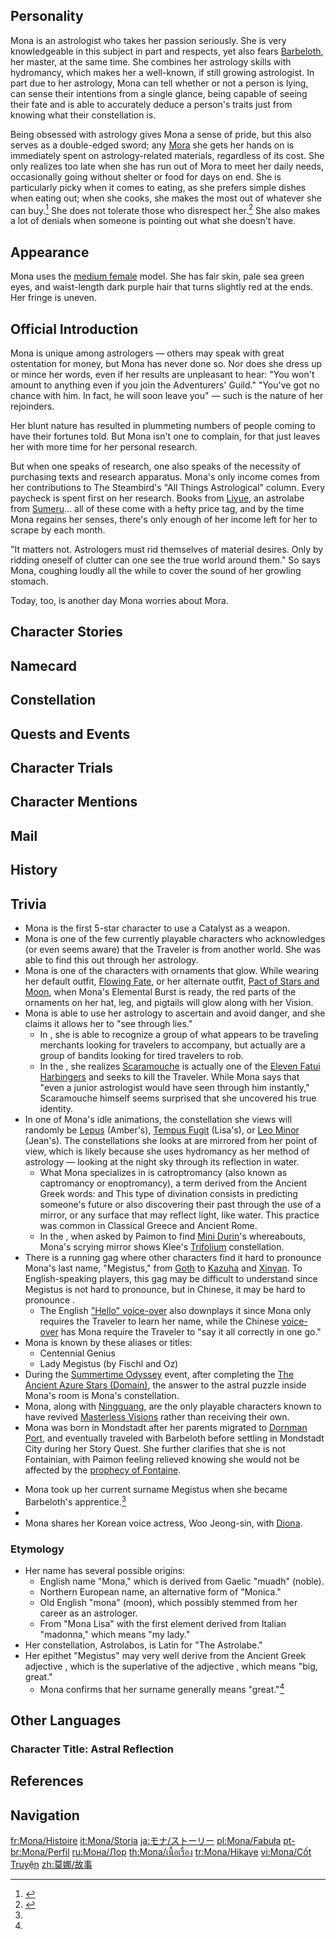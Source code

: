 {{CharacterTabs}}
{{Quote|A mysterious young astrologer who proclaims herself to be "Astrologist Mona Megistus," and who possesses abilities to match the title. Erudite, but prideful.<br>Though she is often strapped for cash and lives a life of thrift, she is resolved to never use astrology for profit... It is this very resolution that has caused her to constantly fret about money.|Description from the Official Website<ref>Official ''Genshin Impact'' Website: [https://genshin.hoyoverse.com/en/character/mondstadt?char=13 Mona]</ref>}}

==Personality==
{{Quote|A mysterious young astrologer who proclaims herself to be "Astrologist Mona Megistus," and who possesses abilities to match the title. Erudite, but prideful.|In-game character attributes and profile page text}}

Mona is an astrologist who takes her passion seriously. She is very knowledgeable in this subject in part and respects, yet also fears [[Barbeloth]], her master, at the same time. She combines her astrology skills with hydromancy, which makes her a well-known, if still growing astrologist. In part due to her astrology, Mona can tell whether or not a person is lying, can sense their intentions from a single glance, being capable of seeing their fate and is able to accurately deduce a person's traits just from knowing what their constellation is.

Being obsessed with astrology gives Mona a sense of pride, but this also serves as a double-edged sword; any [[Mora]] she gets her hands on is immediately spent on astrology-related materials, regardless of its cost. She only realizes too late when she has run out of Mora to meet her daily needs, occasionally going without shelter or food for days on end. She is particularly picky when it comes to eating, as she prefers simple dishes when eating out; when she cooks, she makes the most out of whatever she can buy.<ref>{{Ref/Companion|Mona}}</ref> She does not tolerate those who disrespect her.<ref>{{Ref/Quest|Where Ancient Stars Align}}</ref> She also makes a lot of denials when someone is pointing out what she doesn't have.

==Appearance==
{{See also|Flowing Fate|Pact of Stars and Moon}}
<!-- Keep appearance section short and concise. Limit to 3-4 sentences. Outfits should be described on the outfit pages. -->
Mona uses the [[:Category:Medium Female Characters|medium female]] model. She has fair skin, pale sea green eyes, and waist-length dark purple hair that turns slightly red at the ends. Her fringe is uneven.

==Official Introduction==
{{Official Introduction
|title=The shining stars above have long decided the fate of all.
|link=https://www.hoyolab.com/article/16276
|character=Mona
}}
{{Quote|Astrologist Mona Megistus's essays are truly fascinating. Not that I really get it, but it's super interesting nonetheless.|[[Ziwei]], a long-time reader of [[The Steambird]].}}

Mona is unique among astrologers &mdash; others may speak with great ostentation for money, but Mona has never done so. Nor does she dress up or mince her words, even if her results are unpleasant to hear: "You won't amount to anything even if you join the Adventurers' Guild." "You've got no chance with him. In fact, he will soon leave you" &mdash; such is the nature of her rejoinders.

Her blunt nature has resulted in plummeting numbers of people coming to have their fortunes told. But Mona isn't one to complain, for that just leaves her with more time for her personal research.

But when one speaks of research, one also speaks of the necessity of purchasing texts and research apparatus. Mona's only income comes from her contributions to The Steambird's "All Things Astrological" column. Every paycheck is spent first on her research. Books from [[Liyue]], an astrolabe from [[Sumeru]]... all of these come with a hefty price tag, and by the time Mona regains her senses, there's only enough of her income left for her to scrape by each month.

"It matters not. Astrologers must rid themselves of material desires. Only by ridding oneself of clutter can one see the true world around them." So says Mona, coughing loudly all the while to cover the sound of her growling stomach.

Today, too, is another day Mona worries about Mora.

==Character Stories==
{{Character Story
|title1        = Character Details
|text1         = <p>[[Teyvat]] is a place where people of all sorts go about their business. Merchants move products, knights patrol, and farmers till the land.</p><p>But if one were to ask Mona &mdash; the enigmatic and prideful astrologist &mdash; what she busies herself with, she will reply by saying that she is servicing a debt known as "life."</p><p>She will, however, vigorously deny being "poor," giving the following explanation:</p><p>"Beautiful veneers may obscure simple truths.</p><p>Exquisite food may mask its nutritional value.</p><p>One lives simply, all the better to expose this world's truths."</p><p>A frugal lifestyle, therefore, is a form of training to access the truth... Or so Mona will insist.</p><p>Teyvat is a place where people of all sorts go about their business, and even an enigmatic astrologist must look to hers.</p><p>&mdash;That said, it seems like bards might be the exception to this rule.</p>
|mention1      = a bard

|title2        = Character Story 1
|friendship2   = 2
|quest2        = Beyond This World's Stars
|text2         = <p>Recently, [[Barbeloth|Mona's teacher]], an old but highly skilled female astrologist, has entrusted a very important task to her.</p><p>Her teacher has an [[Alice|erstwhile rival-friend]] in [[Mondstadt]], and she wanted Mona to retrieve a highly confidential box from that person's successor.</p><p>"If you dare look inside that books... Well, you'll see."</p><p>That was the warning Mona received before departing.</p><p>To Mona's surprise, this successor was none other than the Spark Knight, [[Klee]].</p><p>The box was still extant, but due to Klee's actions and a series of accidents... Mona unwittingly unraveled the enigma behind the box.</p><p>"I&mdash;I'm done for. The thing inside this was the dark history of her youth... she will kill me if I go back like this..."</p><p>Mona was thus forced to stay in Mondstadt, beginning a bitterly frugal but bountifully fulfilling existence.</p>
|mention2      = "An erstwhile rival-friend",Barbeloth,Klee

|title3        = Character Story 2
|friendship3   = 3
|text3         = <p>Mona's astrology utilizes hydromancy, and she once explained the underlying principles thusly:</p><p>"It is people's fate that shines in the night sky, and though its reflection in water is but an illusion, it reveals the truth nonetheless."</p><p>No one else can quite comprehend this principle, but Mona's ability convinces people to believe in it anyway.</p><p>Albeit, sometimes grudgingly...</p><p>Her astrological readings are exceptionally precise, and she will neither lie nor hold anything back when revealing the results of her readings.</p><p>"Your son says that he's made it. That's a lie."</p><p>"You've got no chance with him. In fact, he will soon leave you."</p><p>The cold, hard truth is laid bare before people's eyes, complete with all the grisly details that they would rather remained buried.</p><p>Mona will make no exceptions to this, and as such she can seem completely lacking in human emotion.</p><p>But sometimes, on a clear night, she can be seen on a high mountain slope.</p><p>There, Mona gazes up at the stars in the sky &mdash; so close, she feels, that she could almost reach out and touch them &mdash; with gentle eyes, humming an unknown tune to herself.</p>
|mention3      = 

|title4        = Character Story 3
|friendship4   = 4
|text4         = <p>Having never studied the art of finance, the astrologist Mona is always hovering around the poverty line.</p><p>In order to save on food expenses, she once ate mushrooms for an entire month straight. If not for some relief funds coming from time to time, she would have had trouble eking out a living.</p><p>Mona does in fact have some money set aside. Even though she must eventually run dry without an income, she can slow the bleeding by scrimping in the food department.</p><p>So where does the rest of the Mora go? Well, if you've ever had a look inside her lab, then know that the big pile of astrology-related apparatus and tools in there didn't come out of thin air.</p><p>In fact, all of them come with a hefty price tag &mdash; books from [[Liyue]], an astrolabe from [[Sumeru]]... The shipping fees alone are impressive.</p><p>That Mona should be in abject poverty comes, therefore, as no surprise.</p><p>In order to support herself, Mona eventually took up a commercial contract &mdash; her contributions to a column about constellation in [[The Steambird]] have become her most stable income source.</p><p>Now having a monthly income, Mona could have left her life of poverty. But how could an astrologist's pursuit of knowledge end here?</p><p>Whenever she gets paid, Mona will immediately shell out on more astrology-related resources, returning to a state of destitution once more.</p><p>This process plays out every month.</p><p>Today, too, is another day Mona worries over Mora.</p>
|mention4      = 

|title5        = Character Story 4
|friendship5   = 5
|quest5        = Beyond This World's Stars
|text5         = <p>Mona will sometimes meet up with Klee and [[Albedo]], her primary reason being to get a free meal.</p><p>Secondary to that is to exchange pointers with Albedo.</p><p>Since they are both people who seek to unveil the principles of the world, and both are accomplished students of famed masters, aligning themselves with one another and working together is perfectly normal.</p><p>Mona staunchly defends her teacher's image in front of Albedo.</p><p>However, she also often complains about "that old hag."</p><p>"You speak of your illustrious lineage, yet you also refer to your master as a "hag" and a "stubborn dimwit." Which of these descriptions is accurate?"</p><p>Albedo could not help but ask this question &mdash; and when he did, Mona promptly realized that she had never given it much thought herself.</p><p>Stroking her chin, she pondered this paradox deeply for a moment, before responding:</p><p>"Hmph. The techniques passed down to me are exceptional, of course, but my teacher is not my equal.</p><p>Does she know the market rates for eggs, butter, or wheat? In this regard, I have already far surpassed her."</p>
|mention5      = Albedo,Klee,"That old hag"

|title6        = Character Story 5
|friendship6   = 6
|text6         = <p>During her apprenticeship, Mona found that the subtle abstractions of her master's teachings could explain the laws that governed the existence of all things.</p><p>Human hearts were guided by these laws, and if one had great enough powers of calculation, all the mysteries of the world could be understood.</p><p>Mona once believed this to be true.</p><p>But when she had to strike out on her own and live day-to-day, she found herself doubting.</p><p>Not everyone lived wealthy and comfortable lives. Some neither had food nor warm clothes, living no differently from beggars.</p><p>And it was just such an adventurer who, when meeting Mona while she was out looking for fruits and vegetables to fill her stomach, shared half their food with her.</p><p>"Out here, we've gotta have each other's backs."</p><p>This was not something inscribed on these so-called principles of the world. And many other such things she encountered on her journey &mdash; the honesty of a thief, a robber's change of heart, a coward's courage, the good deeds of a wicked person...</p><p>Mona began to have some doubts, but she also felt like she finally had her feet on solid ground.</p><p>When she was again alone with her thoughts under the stars, she marveled that her research had been so full of holes.</p><p>Perhaps she would have to continue researching the world's principles for the rest of her life.</p>
|mention6      = Barbeloth

|title7        = All Things Astrological
|friendship7   = 4
|text7         = <p>The [[Court of Fontaine]]'s mainline newspaper, The Steambird, has many a featured section that contains all sorts of news and gossip drawn from every corner of the seven nations.</p><p>The section Mona contributes to is known as "All Things Astrological," and it is a column specifically targeted at hobbyists and professionals. That she had this opportunity at all was pure chance.</p><p>When the previous contributing author was traveling the world, he heard tell of a strange astrologist, and his hobbyist's curiosity compelled him to seek her out.</p><p>Their correspondence left him deeply impressed.</p><p>As it happened, he was also looking to retire, and seeing that Mona was strapped for Mora, reached out to help her by recommending her to the editor-in-chief of The Steambird.</p><p>When Mona released her first column, "An Introduction to Astrology," the column, heretofore known for being easy reading, experienced a massive shift in tone.</p><p>Most of each issue was dedicated to discussing the movement of celestial bodies and other difficult (and obscure) topics. Academic quotations, dense footnotes and even the occasional hand-drawn star maps abounded in these writings.</p><p>The editor-in-chief could not help but feel worried that this approach was too academic. Would it find acceptance with long-time readers? As it turned out, there was no need to fret. The publishing house received a great many letters that read something like this:</p><p>"Wow, this is amazing. I don't really get it, but this is super interesting. Consider me a fan of Astrologist Mona Megistus."</p><p>After getting approval to continue submitting manuscripts, Mona could finally heave a sigh of relief.</p><p>Now, how best to celebrate... Ah yes. Perhaps she should use her first paycheck to purchase that latest-edition planetarium she'd had her eye on for a while now...</p>
|mention7      = 

|title8        = Vision
|friendship8   = 6
|text8         = <p>To Mona, that her [[Vision]] was sent to her from the gods doesn't mean a great deal.</p><p>This is not to say that possessing an external focus for elemental power is not useful.</p><p>Having power is always a good thing, but when compared to lofty "truth," "martial prowess" is such a pathetically small concept.</p><p>The gods, too, are bound by the rules of this world. Mona seeks the final truth of the world, hidden amidst the sea of stars.</p><p>As such, she does not have any reverence for her Vision, which the people of this world consider to be a sign of divine favor and the source of all power.</p><p>Nonetheless, this item that serves no practical use in her hands is something that she treasures greatly.</p><p>It was gifted to her by her teacher as a teaching aid, and it is the only evidence of their time together as master and pupil.</p><p>She preserves these distant memories with great care. This exquisitely-made teaching aid thus accompanied her everywhere, like an accessory worn by any other maiden.</p><p>Until one day, when a Vision of her very own would quietly indwell this old teaching aid...</p>
|mention8      = Barbeloth
}}

==Namecard==
{{Namecard|Mona: Starry Sky}}

==Constellation==
{{Constellation Lore|Astrolabos}}

==Quests and Events==
{{Quests and Events}}

==Character Trials==
{{Trials by Character}}

==Character Mentions==
{{Character Mentions}}

==Mail==
{{Mails by Category List|noheader=1}}

==History==
{{Main|Mona/Lore/History}}

==Trivia==
* Mona is the first 5-star character to use a Catalyst as a weapon.
* Mona is one of the few currently playable characters who acknowledges (or even seems aware) that the Traveler is from another world. She was able to find this out through her astrology.
* Mona is one of the characters with ornaments that glow. While wearing her default outfit, [[Flowing Fate]], or her alternate outfit, [[Pact of Stars and Moon]], when Mona's Elemental Burst is ready, the red parts of the ornaments on her hat, leg, and pigtails will glow along with her Vision.
* Mona is able to use her astrology to ascertain and avoid danger, and she claims it allows her to "see through lies."
** In {{Quest|Beyond This World's Stars}}, she is able to recognize a group of what appears to be traveling merchants looking for travelers to accompany, but actually are a group of bandits looking for tired travelers to rob.
** In the {{Quest|What the Skies Conceal, the Water Reveals}}, she realizes [[Scaramouche]] is actually one of the [[Eleven Fatui Harbingers]] and seeks to kill the Traveler. While Mona says that "even a junior astrologist would have seen through him instantly," Scaramouche himself seems surprised that she uncovered his true identity.
* In one of Mona's idle animations, the constellation she views will randomly be [[Lepus]] (Amber's), [[Tempus Fugit]] (Lisa's), or [[Leo Minor]] (Jean's). The constellations she looks at are mirrored from her point of view, which is likely because she uses hydromancy as her method of astrology &mdash; looking at the night sky through its reflection in water.
** What Mona specializes in is catroptromancy (also known as captromancy or enoptromancy), a term derived from the Ancient Greek words: {{Lang|mini=1|grc=κάτοπτρον|grc_rm=katoptron|grc_tl=mirror,}} and {{Lang|mini=1|grc=μαντεία|grc_rm=manteia|grc_tl=divination.}} This type of divination consists in predicting someone's future or also discovering their past through the use of a mirror, or any surface that may reflect light, like water. This practice was common in Classical Greece and Ancient Rome.
** In the {{Quest|Afterword (Summertide Scales and Tales)}}, when asked by Paimon to find [[Mini Durin]]'s whereabouts, Mona's scrying mirror shows Klee's [[Trifolium]] constellation.
* There is a running gag where other characters find it hard to pronounce Mona's last name, "Megistus," from [[Goth]] to [[Kazuha]] and [[Xinyan]]. To English-speaking players, this gag may be difficult to understand since Megistus is not hard to pronounce, but in Chinese, it may be hard to pronounce {{zh|梅姬斯图斯|rm=Méijīsītúsī|tl=Megistus}}.
** The English [[Mona/Voice-Overs#Hello|"Hello" voice-over]] also downplays it since Mona only requires the Traveler to learn her name, while the Chinese [[Mona/Voice-Overs/Chinese#Hello|voice-over]] has Mona require the Traveler to "say it all correctly in one go."
* Mona is known by these aliases or titles:
** Centennial Genius
** Lady Megistus (by Fischl and Oz)
* During the [[Summertime Odyssey]] event, after completing the [[The Ancient Azure Stars (Domain)]], the answer to the astral puzzle inside Mona's room is Mona's constellation.
* Mona, along with [[Ningguang]], are the only playable characters known to have revived [[Vision|Masterless Visions]] rather than receiving their own.
* Mona was born in Mondstadt after her parents migrated to [[Dornman Port]], and eventually traveled with Barbeloth before settling in Mondstadt City during her Story Quest. She further clarifies that she is not Fontainian, with Paimon feeling relieved knowing she would not be affected by the [[prophecy of Fontaine]].<ref name="HP">
{{Ref/Quest|Hunters, Prophets}}</ref>
* Mona took up her current surname Megistus when she became Barbeloth's apprentice.<ref name="HP" />
* {{Furnishing Mentions|Mona}}
* Mona shares her Korean voice actress, Woo Jeong-sin, with [[Diona]].

===Etymology===
* Her name has several possible origins:
** English name "Mona," which is derived from Gaelic "muadh" (noble).
** Northern European name, an alternative form of "Monica."
** Old English "mona" (moon), which possibly stemmed from her career as an astrologer.
** From "Mona Lisa" with the first element derived from Italian "madonna," which means "my lady."
* Her constellation, Astrolabos, is Latin for "The Astrolabe."
* Her epithet "Megistus" may very well derive from the Ancient Greek adjective {{Lang|mini=1|grc=μέγιστος}}, which is the superlative of the adjective {{Lang|mini=1|grc=μέγας}}, which means "big, great."
** Mona confirms that her surname generally means "great."<ref name="HP" />

==Other Languages==
===Character Title: Astral Reflection===
{{Other Languages
|en      = Astral Reflection
|zhs     = 星天水镜
|zhs_rm  = Xīngtiān Shuǐjìng
|zht     = 星天水鏡
|zht_rm  = Xīngtiān Shuǐjìng
|zh_tl   = 
|ja      = 星天水鏡
|ja_rm   = Seiten Mizukagami{{Assumed}}
|ja_tl   = Water Reflecting the Starry Sky{{Sino|ja}}
|ko      = 별하늘의 물거울
|ko_rm   = Byeolhaneul-ui Mulgeoul
|ko_tl   = Water-Mirror of Starry Sky
|es      = La Observadora de los Astros
|es_tl   = The Observer of Stars
|fr      = Réflexion astrale
|fr_tl   = Astral Reflection
|ru      = Звёздное отражение
|ru_tl   = Starry Reflection
|th      = เงาสะท้อนดวงดาว
|th_rm   = 
|th_tl   = 
|vi      = Thủy Kính Thiên Tinh
|vi_tl   = Celestial Water Glass
|de      = Abbildung der Sterne im Wasser
|de_tl   = Depiction of the Stars in the Water
|id      = Astral Reflection
|pt      = Reflexão Astral
|pt_tl   = Astral Reflection
|tr      = Astral Yansıma
|tr_tl   = Astral Reflection
|it      = Riflesso astrale
|it_tl   = Astral Reflection
}}

==References==
{{Reflist}}

==Navigation==
{{Character Navbox|Lore}}

[[fr:Mona/Histoire]]
[[it:Mona/Storia]]
[[ja:モナ/ストーリー]]
[[pl:Mona/Fabuła]]
[[pt-br:Mona/Perfil]]
[[ru:Мона/Лор]]
[[th:Mona/เนื้อเรื่อง]]
[[tr:Mona/Hikaye]]
[[vi:Mona/Cốt Truyện]]
[[zh:莫娜/故事]]